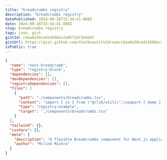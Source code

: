 ```yaml
---
title: "breadcrumbs registry"
description: "breadcrumbs registry"
datePublished: 2024-09-26T15:34:41.000Z
date: 2024-09-26T15:34:41.000Z
slug: breadcrumbs-registry
tags: json, gist
gistId: c8aa6a50ced14508ac2a8572ef2e9d47
gistUrl: https://gist.github.com/thatbeautifuldream/c8aa6a50ced14508ac2a8572ef2e9d47
isPublic: true
---
```


```json title="breadcrumbs.json"
{
  "name": "next-breadcrumb",
  "type": "registry:block",
  "dependencies": [],
  "devDependencies": [],
  "registryDependencies": [],
  "files": [
    {
      "path": "./components/breadcrumbs.tsx",
      "content": "import { cn } from \"@/lib/utils\";\nimport { Home } from \"lucide-react\";\nimport Link from \"next/link\";\n\nexport type BreadcrumbItem = {\n  name: string;\n  href?: string;\n  current?: boolean;\n};\n\ntype BreadcrumbsProps = {\n  pages: BreadcrumbItem[];\n  homeIcon?: React.ReactNode;\n  separator?: React.ReactNode;\n  className?: string;\n  maxItems?: number;\n  showHomeIcon?: boolean;\n};\n\nexport default function Breadcrumbs({\n  pages,\n  homeIcon = <Home className=\"h-5 w-5 flex-shrink-0\" />,\n  separator = (\n    <svg\n      className=\"h-5 w-5 flex-shrink-0 text-gray-300\"\n      fill=\"currentColor\"\n      viewBox=\"0 0 20 20\"\n      aria-hidden=\"true\"\n    >\n      <path d=\"M5.555 17.776l8-16 .894.448-8 16-.894-.448z\" />\n    </svg>\n  ),\n  className = \"\",\n  maxItems = Infinity,\n  showHomeIcon = true,\n}: BreadcrumbsProps) {\n  const visiblePages = pages.slice(-Math.min(maxItems, pages.length));\n  const showEllipsis = pages.length > maxItems;\n\n  return (\n    <nav aria-label=\"Breadcrumb\" className={cn(\"flex\", className)}>\n      <ol role=\"list\" className=\"flex items-center space-x-4\">\n        {showHomeIcon && (\n          <li>\n            <Link href=\"/\" className=\"text-gray-400 hover:text-gray-500 dark:text-gray-500 dark:hover:text-gray-400\">\n              {homeIcon}\n              <span className=\"sr-only\">Home</span>\n            </Link>\n          </li>\n        )}\n        {showEllipsis && (\n          <li className=\"text-sm\">\n            <span className=\"text-gray-500 dark:text-gray-400\">...</span>\n          </li>\n        )}\n        {visiblePages.map((page, index) => (\n          <li key={page.name}>\n            <div className=\"flex items-center\">\n              {(index > 0 || showHomeIcon) && separator}\n              <Link\n                href={page.href ?? \"#\"}\n                aria-current={page.current ? \"page\" : undefined}\n                className={cn(\n                  \"ml-4 text-sm font-medium hover:text-gray-700 dark:hover:text-gray-300\",\n                  page.current ? \"text-gray-900 dark:text-gray-100\" : \"text-gray-500 dark:text-gray-400\"\n                )}\n              >\n                {page.name}\n              </Link>\n            </div>\n          </li>\n        ))}\n      </ol>\n    </nav>\n  );\n}\n",
      "type": "registry:example",
      "target": "./components/breadcrumbs.tsx"
    }
  ],
  "tailwind": {},
  "cssVars": {},
  "meta": {
    "description": "A flexible Breadcrumbs component for Next.js applications",
    "author": "Milind Mishra"
  }
}

```

